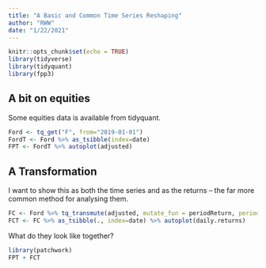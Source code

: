 ---
title: "A Basic and Common Time Series Reshaping"
author: "RWW"
date: "1/22/2021"
---

```{r setup, include=FALSE}
knitr::opts_chunk$set(echo = TRUE)
library(tidyverse)
library(tidyquant)
library(fpp3)
```

## A bit on equities

Some equities data is available from tidyquant.

```{r}
Ford <- tq_get("F", from="2019-01-01")
FordT <- Ford %>% as_tsibble(index=date)
FPT <- FordT %>% autoplot(adjusted)
```

## A Transformation

I want to show this as both the time series and as the returns -- the far more common method for analysing them.

```{r}
FC <- Ford %>% tq_transmute(adjusted, mutate_fun = periodReturn, period = "daily")
FCT <- FC %>% as_tsibble(., index=date) %>% autoplot(daily.returns)
```

What do they look like together?

```{r}
library(patchwork)
FPT + FCT
```

